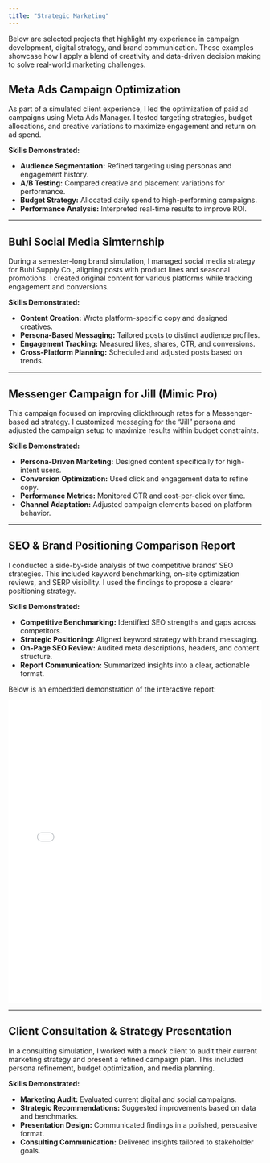 ```yaml
---
title: "Strategic Marketing"
---
```


Below are selected projects that highlight my experience in campaign development, digital strategy, and brand communication. These examples showcase how I apply a blend of creativity and data-driven decision making to solve real-world marketing challenges.

## Meta Ads Campaign Optimization

As part of a simulated client experience, I led the optimization of paid ad campaigns using Meta Ads Manager. I tested targeting strategies, budget allocations, and creative variations to maximize engagement and return on ad spend.

**Skills Demonstrated:**

- **Audience Segmentation:** Refined targeting using personas and engagement history.
- **A/B Testing:** Compared creative and placement variations for performance.
- **Budget Strategy:** Allocated daily spend to high-performing campaigns.
- **Performance Analysis:** Interpreted real-time results to improve ROI.

---

## Buhi Social Media Simternship

During a semester-long brand simulation, I managed social media strategy for Buhi Supply Co., aligning posts with product lines and seasonal promotions. I created original content for various platforms while tracking engagement and conversions.

**Skills Demonstrated:**

- **Content Creation:** Wrote platform-specific copy and designed creatives.
- **Persona-Based Messaging:** Tailored posts to distinct audience profiles.
- **Engagement Tracking:** Measured likes, shares, CTR, and conversions.
- **Cross-Platform Planning:** Scheduled and adjusted posts based on trends.

---

## Messenger Campaign for Jill (Mimic Pro)

This campaign focused on improving clickthrough rates for a Messenger-based ad strategy. I customized messaging for the "Jill" persona and adjusted the campaign setup to maximize results within budget constraints.

**Skills Demonstrated:**

- **Persona-Driven Marketing:** Designed content specifically for high-intent users.
- **Conversion Optimization:** Used click and engagement data to refine copy.
- **Performance Metrics:** Monitored CTR and cost-per-click over time.
- **Channel Adaptation:** Adjusted campaign elements based on platform behavior.

---

## SEO & Brand Positioning Comparison Report

I conducted a side-by-side analysis of two competitive brands' SEO strategies. This included keyword benchmarking, on-site optimization reviews, and SERP visibility. I used the findings to propose a clearer positioning strategy.

**Skills Demonstrated:**

- **Competitive Benchmarking:** Identified SEO strengths and gaps across competitors.
- **Strategic Positioning:** Aligned keyword strategy with brand messaging.
- **On-Page SEO Review:** Audited meta descriptions, headers, and content structure.
- **Report Communication:** Summarized insights into a clear, actionable format.

Below is an embedded demonstration of the interactive report:

<iframe src="data/TRI SEO Comparison.html" width="100%" height="600px" style="border: none;"></iframe>

---

## Client Consultation & Strategy Presentation

In a consulting simulation, I worked with a mock client to audit their current marketing strategy and present a refined campaign plan. This included persona refinement, budget optimization, and media planning.

**Skills Demonstrated:**

- **Marketing Audit:** Evaluated current digital and social campaigns.
- **Strategic Recommendations:** Suggested improvements based on data and benchmarks.
- **Presentation Design:** Communicated findings in a polished, persuasive format.
- **Consulting Communication:** Delivered insights tailored to stakeholder goals.
